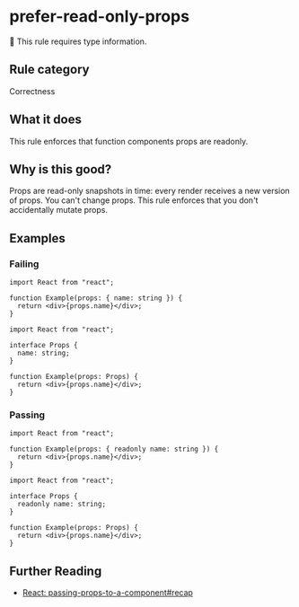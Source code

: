 # prefer-read-only-props

💭 This rule requires type information.

## Rule category

Correctness

## What it does

This rule enforces that function components props are readonly.

## Why is this good?

Props are read-only snapshots in time: every render receives a new version of props. You can't change props. This rule enforces that you don't accidentally mutate props.

## Examples

### Failing

```tsx
import React from "react";

function Example(props: { name: string }) {
  return <div>{props.name}</div>;
}
```

```tsx
import React from "react";

interface Props {
  name: string;
}

function Example(props: Props) {
  return <div>{props.name}</div>;
}
```

### Passing

```tsx
import React from "react";

function Example(props: { readonly name: string }) {
  return <div>{props.name}</div>;
}
```

```tsx
import React from "react";

interface Props {
  readonly name: string;
}

function Example(props: Props) {
  return <div>{props.name}</div>;
}
```

## Further Reading

- [React: passing-props-to-a-component#recap](https://react.dev/learn/passing-props-to-a-component#recap)
